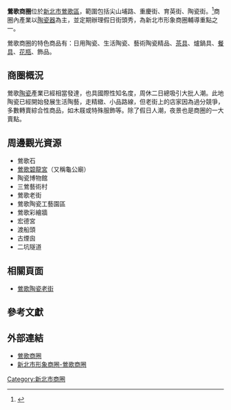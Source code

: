 {{mergeto|鶯歌陶瓷老街|time=2022-06-19}}
'''鶯歌商圈'''位於[[新北市|新北市]][[鶯歌區|鶯歌區]]，範圍包括尖山埔路、重慶街、育英街、陶瓷街。<ref>{{cite book |title=商圈小型店家促進消費計畫 |date=2019-10-05 |publisher=經濟部中小企業處}}</ref>商圈內產業以[[陶瓷器|陶瓷器]]為主，並定期辦理假日街頭秀，為新北市形象商圈輔導重點之一。

鶯歌商圈的特色商品有：日用陶瓷、生活陶瓷、藝術陶瓷精品、[[茶具|茶具]]、爐鍋具、[[餐具|餐具]]、[[花瓶|花瓶]]、飾品。

==商圈概況==
鶯歌[[陶瓷器|陶瓷]]產業已經相當發達，也具國際性知名度，周休二日總吸引大批人潮。此地陶瓷已經開始發展生活陶藝，走精緻、小品路線，但老街上的店家因為過分競爭，多數轉賣綜合性商品，如木屐或特殊服飾等。除了假日人潮，夜景也是商圈的一大賣點。

==周邊觀光資源==
*鶯歌石
*[[鶯歌碧龍宮|鶯歌碧龍宮]]（又稱龜公廟）
*陶瓷博物館
*三鶯藝術村
*鶯歌老街
*鶯歌陶瓷工藝園區
*鶯歌彩繪牆
*宏德宮
*渡船頭
*古煙囪
*二坑隧道

== 相關頁面 ==
* [[鶯歌陶瓷老街|鶯歌陶瓷老街]]

== 參考文獻 ==
{{reflist}}

==外部連結==
*[https://web.archive.org/web/20070104204132/http://www.emeco.go2tw.net/ 鶯歌商圈]
*[https://web.archive.org/web/20110713034827/http://www.shoppingareas.ntpc.gov.tw/_file/1454/SG/33081/D40000001454000000.html 新北市形象商圈-鶯歌商圈]

{{新北市商圈}}
[[Category:新北市商圈|Category:新北市商圈]]